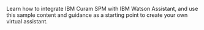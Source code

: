 
<PageDescription>

Learn how to integrate IBM Curam SPM with IBM Watson Assistant, and use this sample content and guidance as a starting point to create your own virtual assistant.

</PageDescription>
